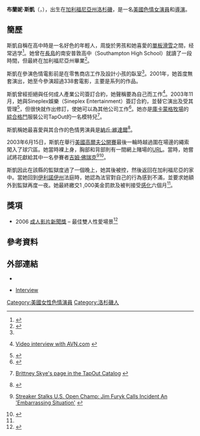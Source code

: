 {{Adult bio
|       gender = female
|         name = 布蘭妮·斯凱<br>''Brittney Skye''
|        photo = [[image:BrittneySkye.jpg|220px]]
|      caption =
|        birth = {{birth date and age|mf=yes|1977|11|5}}
|     location = {{US}}[[加利福尼亞州|加州]][[洛杉磯|洛杉磯]]
|    birthname =
|       spouse =
|        death =
| measurements = 32D-24-34（D罩杯）
|       height = {{height|ft=5|in=5}}<ref>{{en}}[http://www.iafd.com/person.rme/perfid=BrittanySkye/gender=f/Brittney-Skye.htm brittney skye - porn star and director - dvd and videos and more - filmography - iafd.com - internet adult film database<!-- Bot generated title -->] {{Wayback|url=http://www.iafd.com/person.rme/perfid=BrittanySkye/gender=f/Brittney-Skye.htm |date=20100417124335 }}</ref>
|       weight =
|    shoe size =
|    eye color = 綠
|   hair color = 金
|   skin color = 白
| natural bust =
|        blood =
|    ethnicity = [[高加索民族|高加索]]
|        alias = Britany Skye<br>Britany Sky<br>Britney Skye<br>Brittaney Skye<br>Brittany Skye
|        films = 383 (IAFD)
|     homepage = http://www.brittneyskyexxx.com
|         iafd = BrittanySkye
|        egafd =
|        bgafd =
|         imdb = 1267072
|         afdb = 24636
|eurobabeindex =
|     spelling = US
}}

'''布蘭妮·斯凱'''（{{lang-en|Brittney Skye}}，{{bd|1977年|11月5日|catIdx=Skye ,Brittney}}），出生在[[加利福尼亞州|加利福尼亞州]][[洛杉磯|洛杉磯]]，是一名[[美國|美國]][[色情演員|色情女演員]]和[[電影導演|導演]]。

==簡歷==
斯凱自稱在高中時是一名好色的年輕人，周旋於男孩和她喜愛的[[單板滑雪|單板滑雪]]之間，经常逃学<ref>{{en}}{{cite web|url=http://www.wantedlist.com/Interviews/BrittneySkye_full.aspx|title=Exclusive Pornstar Interviews: Brittney Skye|accessdate=2007-06-17|publisher=wantedlist.com|deadurl=yes|archiveurl=https://archive.is/20121211051647/http://www.wantedlist.com/Interviews/BrittneySkye_full.aspx|archivedate=2012-12-11}}</ref>。她曾在[[長島|長島]]的南安普敦高中（Southampton High School）就讀了一段時間，但最終在加利福尼亞州畢業<ref name="conversations">{{en}}{{cite web|url=http://www.adultfyi.com/read.php?ID=11577|title=Conversations with Brittney Skye|accessdate=2007-06-17|author=Gene Ross|date=2005-09-07|publisher=AdultFYI|deadurl=yes|archiveurl=https://web.archive.org/web/20070930023816/http://www.adultfyi.com/read.php?ID=11577|archivedate=2007-09-30}}</ref>。

斯凱在參演色情電影前是在零售商店工作及設計小孩的臥室<ref name="conversations"/>。2001年，她首度無套演出，她至今參演超過338套電影，主要是{{Link-en|謝恩的世界|Shane's World}}系列的作品。

斯凱曾經拒絕與任何成人產業公司簽訂合約，她聲稱要為自己而工作<ref>{{en}}[http://www.avn.com/flash_videos/brittneyskye.swf Video interview with AVN.com] {{webarchive|url=https://web.archive.org/web/20061215232721/http://www.avn.com/flash_videos/brittneyskye.swf |date=2006-12-15 }}</ref>。2003年11月，她與Sineplex娛樂（Sineplex Entertainment）簽訂合約，並替它演出及受其管理<ref>{{en}}{{cite web|url=http://www.adultfyi.com/read.php?ID=1181|title=Brittney Skye Signs Exclusive Deal with Sineplex|accessdate=2007-06-17|author=Travis Nestor|date=2003-11-14|publisher=AdultFYI|deadurl=yes|archiveurl=https://web.archive.org/web/20070930024515/http://www.adultfyi.com/read.php?ID=1181|archivedate=2007-09-30}}</ref>，但很快就作出修訂，使她可以為其他公司工作<ref>{{en}}{{cite web|url=http://www.adultfyi.com/read.php?ID=1297|title=Brittney Deal Change at Sineplex|accessdate=2007-06-17|author=Travis Nestor|date=2003-11-24|publisher=AdultFYI|deadurl=yes|archiveurl=https://web.archive.org/web/20070930030732/http://www.adultfyi.com/read.php?ID=1297|archivedate=2007-09-30}}</ref>。她亦是[[庫卡蒙格牧場|庫卡蒙格牧場]]的[[綜合格鬥|綜合格鬥]]服裝公司TapOut的一名模特兒<ref>{{en}}[http://tapout.com/TJ001bs.php Brittney Skye's page in the TapOut Catalog] {{webarchive|url=https://web.archive.org/web/20071012115826/http://tapout.com/TJ001bs.php |date=2007-10-12 }}</ref>。

斯凱稱她最喜愛與其合作的色情男演員是[[納丘·維達爾|納丘·維達爾]]<ref name="hellhole">{{en}}{{cite web|url=http://www.adultfyi.com/read.php?ID=807|title=Brittney Skye's Night in a Prison Hell Hole|accessdate=2007-06-17|author=Gene Ross|date=2003-10-12|publisher=AdultFYI|deadurl=yes|archiveurl=https://web.archive.org/web/20070930015304/http://www.adultfyi.com/read.php?ID=807|archivedate=2007-09-30}}</ref>。

2003年6月15日，斯凱在{{Link-en|奧林匹亞場鄉村俱樂部|Olympia Fields Country Club}}舉行[[美國高爾夫公開賽|美國高爾夫公開賽]]最後一輪時越過圍在場邊的繩索闖入了球穴區。她當時裸上身，胸部和背部則有一間網上賭場的[[統一資源定位符|URL]]。當時，她嘗試將花獻給其中一名參賽者[[吉姆·佛瑞克|吉姆·佛瑞克]]<ref>{{en}}[http://www.nbc6.net/sports/2272724/detail.html Streaker Stalks U.S. Open Champ: Jim Furyk Calls Incident An 'Embarrassing Situation'] {{Wayback|url=http://www.nbc6.net/sports/2272724/detail.html |date=20090218152325 }}</ref><ref>{{en}}{{cite web | author = Alan Shipnuck | url = http://sportsillustrated.cnn.com/golf/plus/2003/06/30/ | title = The Week: Bad Boy Makes Good | publisher = Golf Online (Sports Illustrated) | date = 2003-06-30 | accessdate = 2008-05-11 | archive-date = 2008-09-22 | archive-url = https://web.archive.org/web/20080922081027/http://sportsillustrated.cnn.com/golf/plus/2003/06/30/ | dead-url = no }}</ref>。

斯凱因此在該縣的監獄度過了一個晚上，她其後被控{{Link-en|行為不檢|disorderly conduct}}，然後返回在加利福尼亞的家中。當她回到[[伊利諾伊州|伊利諾伊州]]法庭時，她認為法官對自己的行為感到不滿，並要求她額外到監獄再度一夜。她最終繳交1 ,000美金罰款及被判接受[[感化|感化]]六個月<ref name="hellhole"/>。

==獎項==
*2006 [[成人影片新聞獎|成人影片新聞獎]] – 最佳雙人性愛場景<ref name=avn2006awards>{{en}}{{cite web|url=http://avn.com/video/articles/24701.html|title=AVN Award Winners Announced|accessdate=2007-07-22|date=2006-01-09|publisher=[[AVN_(magazine)|AVN]]|archive-date=2008-12-21|archive-url=https://web.archive.org/web/20081221210848/http://avn.com/video/articles/24701.html|dead-url=no}}</ref>

== 參考資料 ==
{{reflist}}

==外部連結==
{{commonscat|Brittney Skye}}
*{{en}}{{myspace|20166563|Brittney Skye}}
*{{en}}[https://archive.is/20121211051647/http://www.wantedlist.com/Interviews/BrittneySkye_full.aspx Interview]

{{DEFAULTSORT:Skye, Brittney}}
[[Category:美國女性色情演員|Category:美國女性色情演員]]
[[Category:洛杉磯人|Category:洛杉磯人]]
